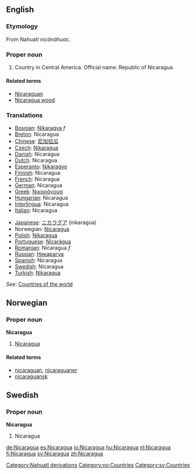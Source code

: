 {{wikipedia}}
==English==
===Etymology===
From Nahuatl ''nicänähuac''.

===Proper noun===
# Country in Central America. Official name: Republic of Nicaragua.

====Related terms====
*[[Nicaraguan]]
*[[Nicaragua wood]]

===Translations===
{{top}}
*[[Bosnian]]: [[Nikaragva]] ''f''
*[[Breton]]: Nicaragua
*[[Chinese]]: [[尼加拉瓜]]
*[[Czech]]: [[Nikaragua]]
*[[Danish]]: Nicaragua
*[[Dutch]]: Nicaragua
*[[Esperanto]]: [[Nikaragvo]]
*[[Finnish]]: Nicaragua
*[[French]]: Nicaragua
*[[German]]: Nicaragua
*[[Greek]]: [[Νικαράγουα]]
*[[Hungarian]]: Nicaragua
*[[Interlingua]]: Nicaragua
*[[Italian]]: Nicaragua
{{mid}}
*[[Japanese]]: [[ニカラグア]] (nikaragua)
*Norwegian: [[#Norwegian|Nicaragua]]
*[[Polish]]: [[Nikaragua]]
*[[Portuguese]]: [[Nicarágua]]
*[[Romanian]]: Nicaragua ''f''
*[[Russian]]: [[Никарагуа]]
*[[Spanish]]: Nicaragua
*[[Swedish]]: Nicaragua
*[[Turkish]]: [[Nikaragua]]
{{bottom}}

''See'': [[Countries of the world]]

[[Category:Nahuatl derivations]]

==Norwegian==
===Proper noun===
[[Category:no:Countries]]
'''Nicaragua'''
#[[#English|Nicaragua]]
====Related terms====
*[[nicaraguan]], [[nicaraguaner]]
*[[nicaraguansk]]

==Swedish==
===Proper noun===
'''Nicaragua'''
#Nicaragua

[[Category:sv:Countries]]

[[de:Nicaragua]]
[[es:Nicaragua]]
[[io:Nicaragua]]
[[hu:Nicaragua]]
[[nl:Nicaragua]]
[[fi:Nicaragua]]
[[sv:Nicaragua]]
[[zh:Nicaragua]]